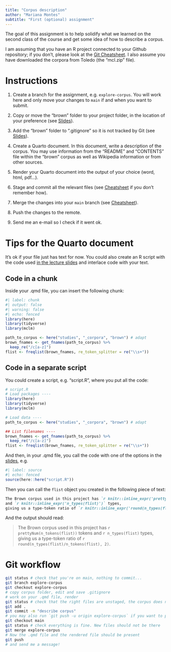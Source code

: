 ```yaml
---
title: "Corpus description"
author: "Mariana Montes"
subtitle: "First (optional) assignment"
---
```


The goal of this assignment is to help solidify what we learned on the second class of the course and get some idea of how to describe a corpus.

I am assuming that you have an R project connected to your Github repository; if you don't, please look at the [Git Cheatsheet](cheatsheet.qmd). I also assume you have downloaded the corpora from Toledo (the "mcl.zip" file).

# Instructions

1. Create a branch for the assignment, e.g. `explore-corpus`. You will work here and only move your changes to `main` if and when you want to submit.

2. Copy or move the "brown" folder to your project folder, in the location of your preference (see [Slides](../slides/init.qmd#add-a-folder-with-a-corpus)).

3. Add the "brown" folder to ".gitignore" so it is not tracked by Git (see [Slides](../slides/init.qmd#gitignore)).

4. Create a Quarto document. In this document, write a description of the corpus. You may use information from the "README" and "CONTENTS" file within the "brown" corpus as well as Wikipedia information or from other sources.

5. Render your Quarto document into the output of your choice (word, html, pdf...).

6. Stage and commit all the relevant files (see [Cheatsheet](cheatsheet.qmd#daily-workflow) if you don't remember how).

7. Merge the changes into your `main` branch (see [Cheatsheet](cheatsheet.qmd#work-with-branches)).

8. Push the changes to the remote.

9. Send me an e-mail so I check if it went ok.

# Tips for the Quarto document

It's ok if your file just has text for now. You could also create an R script with the code used [in the lecture slides](../slides/init.qmd) and interlace code with your text.

::: {.panel-tabset}
  
## Code in a chunk

Inside your .qmd file, you can insert the following chunk:

```r
#| label: chunk
#| output: false
#| warning: false
#| echo: fenced
library(here)
library(tidyverse)
library(mclm)

path_to_corpus <- here("studies", "_corpora", "brown") # adapt
brown_fnames <- get_fnames(path_to_corpus) %>% 
  keep_re("/c[a-z]")
flist <- freqlist(brown_fnames, re_token_splitter = re("\\s+"))
```

## Code in a separate script

You could create a script, e.g. "script.R", where you put all the code:

```r
# script.R
# Load packages ----
library(here)
library(tidyverse)
library(mclm)

# Load data ----
path_to_corpus <- here("studies", "_corpora", "brown") # adapt

## List filenames ----
brown_fnames <- get_fnames(path_to_corpus) %>% 
  keep_re("/c[a-z]")
flist <- freqlist(brown_fnames, re_token_splitter = re("\\s+"))
```

And then, in your .qmd file, you call the code with one of the options in the [slides](../slides/init.qmd#import-code), e.g.

```r
#| label: source
#| echo: fenced
source(here::here("script.R"))
```

:::

Then you can call the `flist` object you created in the following piece of text:

```markdown
The Brown corpus used in this project has `r knitr::inline_expr('prettyNum(n_tokens(flist))')` tokens
and `r knitr::inline_expr('n_types(flist)')` types,
giving us a type-token ratio of `r knitr::inline_expr('round(n_types(flist)/n_tokens(flist), 2)')`.
```

And the output should read:

> The Brown corpus used in this project has `r prettyNum(n_tokens(flist))` tokens
and `r n_types(flist)` types,
giving us a type-token ratio of `r round(n_types(flist)/n_tokens(flist), 2)`.


# Git workflow

```bash
git status # check that you're on main, nothing to commit...
git branch explore-corpus
git checkout explore-corpus
# copy corpus folder, edit and save .gitignore
# work on your .qmd file, render
git status # check that the right files are unstaged, the corpus does not show up
git add .
git commit -m "describe corpus"
# you may also run `git push -u origin explore-corpus` if you want to push to your own branch
git checkout main
git status # check everything is fine. New files should not be there
git merge explore-corpus
# Now the .qmd file and the rendered file should be present
git push
# and send me a message!
```
